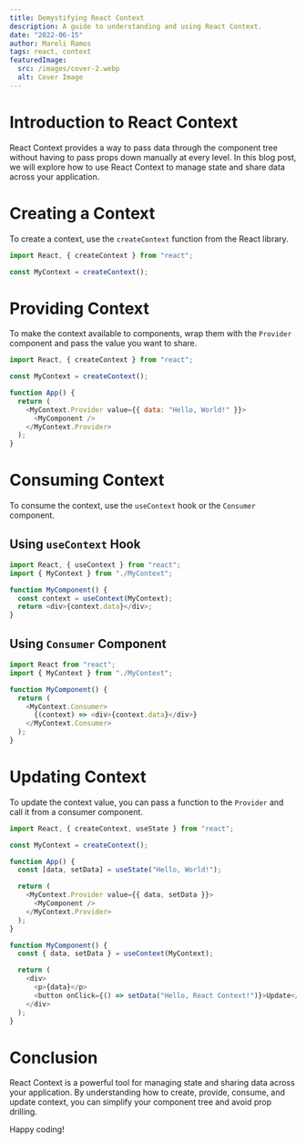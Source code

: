 ```yaml
---
title: Demystifying React Context
description: A guide to understanding and using React Context.
date: "2022-06-15"
author: Mareli Ramos
tags: react, context
featuredImage:
  src: /images/cover-2.webp
  alt: Cover Image
---
```


# Introduction to React Context

React Context provides a way to pass data through the component tree without having to pass props down manually at every level. In this blog post, we will explore how to use React Context to manage state and share data across your application.

# Creating a Context

To create a context, use the `createContext` function from the React library.

```javascript
import React, { createContext } from "react";

const MyContext = createContext();
```

# Providing Context

To make the context available to components, wrap them with the `Provider` component and pass the value you want to share.

```javascript
import React, { createContext } from "react";

const MyContext = createContext();

function App() {
  return (
    <MyContext.Provider value={{ data: "Hello, World!" }}>
      <MyComponent />
    </MyContext.Provider>
  );
}
```

# Consuming Context

To consume the context, use the `useContext` hook or the `Consumer` component.

## Using `useContext` Hook

```javascript
import React, { useContext } from "react";
import { MyContext } from "./MyContext";

function MyComponent() {
  const context = useContext(MyContext);
  return <div>{context.data}</div>;
}
```

## Using `Consumer` Component

```javascript
import React from "react";
import { MyContext } from "./MyContext";

function MyComponent() {
  return (
    <MyContext.Consumer>
      {(context) => <div>{context.data}</div>}
    </MyContext.Consumer>
  );
}
```

# Updating Context

To update the context value, you can pass a function to the `Provider` and call it from a consumer component.

```javascript
import React, { createContext, useState } from "react";

const MyContext = createContext();

function App() {
  const [data, setData] = useState("Hello, World!");

  return (
    <MyContext.Provider value={{ data, setData }}>
      <MyComponent />
    </MyContext.Provider>
  );
}

function MyComponent() {
  const { data, setData } = useContext(MyContext);

  return (
    <div>
      <p>{data}</p>
      <button onClick={() => setData("Hello, React Context!")}>Update</button>
    </div>
  );
}
```

# Conclusion

React Context is a powerful tool for managing state and sharing data across your application. By understanding how to create, provide, consume, and update context, you can simplify your component tree and avoid prop drilling.

Happy coding!
